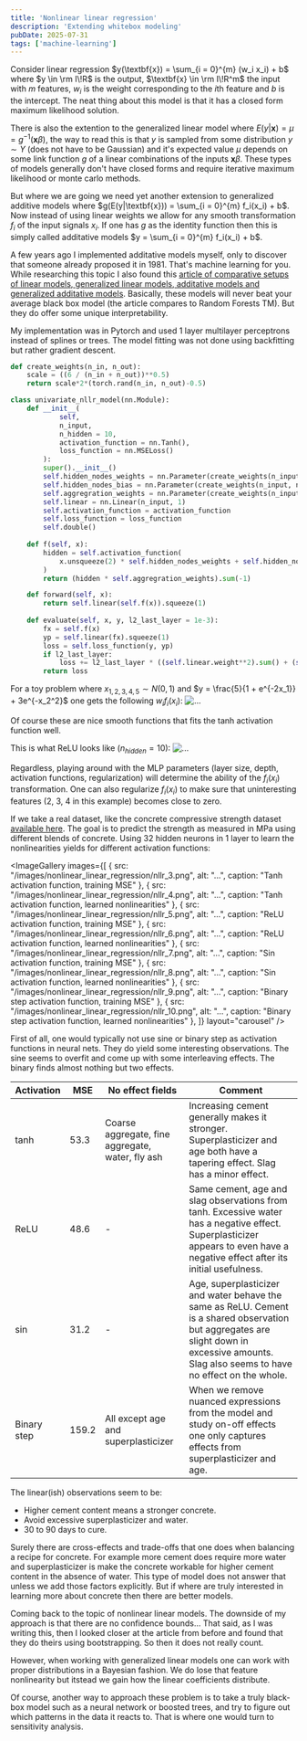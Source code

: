 ```yaml
---
title: 'Nonlinear linear regression'
description: 'Extending whitebox modeling'
pubDate: 2025-07-31
tags: ['machine-learning']
---
```



Consider linear regression $y(\textbf{x}) = \sum_{i = 0}^{m} (w_i x_i) + b$ 
where $y \in \rm I\!R$ is the output, 
$\textbf{x} \in \rm I\!R^m$ the input with $m$ features,
$w_i$ is the weight corresponding to the $i$th feature and $b$ is the intercept.
The neat thing about this model is that it has a closed form maximum likelihood solution.

There is also the extention to the generalized linear model where $E(y|\textbf{x}) = \mu = g^{-1}(\textbf{x}\beta)$,
the way to read this is that $y$ is sampled from some distribution $y \sim Y$ (does not have to be Gaussian) and it's
expected value $\mu$ depends on some link function $g$ of a linear combinations of the inputs $\textbf{x}\beta$.
These types of models generally don't have closed forms and require iterative maximum likelihood or monte carlo methods.

But where we are going we need yet another extension to generalized additive models where $g(E(y|\textbf{x})) = \sum_{i = 0}^{m} f_i(x_i) + b$.
Now instead of using linear weights we allow for any smooth transformation $f_i$ of the input signals $x_i$.
If one has $g$ as the identity function then this is simply called additative models $y = \sum_{i = 0}^{m} f_i(x_i) + b$.

A few years ago I implemented additative models myself, only to discover that someone already proposed it in 1981.
That's machine learning for you. While researching this topic I also found this [article of comparative setups of
linear models, generalized linear models, additative models and generalized additative models](https://www.cs.cornell.edu/~yinlou/papers/lou-kdd12.pdf).
Basically, these models will never beat your average black box model (the article compares to Random Forests TM).
But they do offer some unique interpretability.

My implementation was in Pytorch and used 1 layer multilayer perceptrons instead of splines or trees.
The model fitting was not done using backfitting but rather gradient descent.

```python
def create_weights(n_in, n_out):
    scale = ((6 / (n_in + n_out))**0.5)
    return scale*2*(torch.rand(n_in, n_out)-0.5)

class univariate_nllr_model(nn.Module):
    def __init__(
            self, 
            n_input, 
            n_hidden = 10, 
            activation_function = nn.Tanh(),
            loss_function = nn.MSELoss()
        ):
        super().__init__()
        self.hidden_nodes_weights = nn.Parameter(create_weights(n_input, n_hidden))
        self.hidden_nodes_bias = nn.Parameter(create_weights(n_input, n_hidden))
        self.aggregration_weights = nn.Parameter(create_weights(n_input, n_hidden))
        self.linear = nn.Linear(n_input, 1)
        self.activation_function = activation_function
        self.loss_function = loss_function
        self.double()
        
    def f(self, x):
        hidden = self.activation_function(
            x.unsqueeze(2) * self.hidden_nodes_weights + self.hidden_nodes_bias
        )
        return (hidden * self.aggregration_weights).sum(-1)

    def forward(self, x):
        return self.linear(self.f(x)).squeeze(1)
    
    def evaluate(self, x, y, l2_last_layer = 1e-3):
        fx = self.f(x)
        yp = self.linear(fx).squeeze(1)
        loss = self.loss_function(y, yp)
        if l2_last_layer:
            loss += l2_last_layer * ((self.linear.weight**2).sum() + (self.linear.bias**2).sum())
        return loss
```

For a toy problem where $x_{1,2,3,4,5} \sim N(0,1)$ and $y = \frac{5}{1 + e^{-2x_1}} + 3e^{-x_2^2}$ one gets the following $w_i f_i(x_i)$:
![...](/images/nonlinear_linear_regression/nllr_1.png)

Of course these are nice smooth functions that fits the tanh activation function well. 

This is what ReLU looks like ($n_{hidden} = 10$):
![...](/images/nonlinear_linear_regression/nllr_2.png)

Regardless, playing around with the MLP parameters (layer size, depth, activation functions, regularization) will determine the ability of the $f_i(x_i)$ transformation.
One can also regularize $f_i(x_i)$ to make sure that uninteresting features (2, 3, 4 in this example) becomes close to zero.

If we take a real dataset, like the concrete compressive strength dataset [available here](https://archive.ics.uci.edu/dataset/165/concrete+compressive+strength).
The goal is to predict the strength as measured in MPa using different blends of concrete. 
Using 32 hidden neurons in 1 layer to learn the nonlinearities yields for different activation functions:

<ImageGallery 
  images={[
    {
      src: "/images/nonlinear_linear_regression/nllr_3.png",
      alt: "...",
      caption: "Tanh activation function, training MSE"
    },
    {
      src: "/images/nonlinear_linear_regression/nllr_4.png",
      alt: "...",
      caption: "Tanh activation function, learned nonlinearities"
    },
    {
      src: "/images/nonlinear_linear_regression/nllr_5.png",
      alt: "...",
      caption: "ReLU activation function, training MSE"
    },
    {
      src: "/images/nonlinear_linear_regression/nllr_6.png",
      alt: "...",
      caption: "ReLU activation function, learned nonlinearities"
    },
    {
      src: "/images/nonlinear_linear_regression/nllr_7.png",
      alt: "...",
      caption: "Sin activation function, training MSE"
    },
    {
      src: "/images/nonlinear_linear_regression/nllr_8.png",
      alt: "...",
      caption: "Sin activation function, learned nonlinearities"
    },
    {
      src: "/images/nonlinear_linear_regression/nllr_9.png",
      alt: "...",
      caption: "Binary step activation function, training MSE"
    },
    {
      src: "/images/nonlinear_linear_regression/nllr_10.png",
      alt: "...",
      caption: "Binary step activation function, learned nonlinearities"
    },
  ]}
  layout="carousel"
/>

First of all, one would typically not use sine or binary step as activation functions in neural nets.
They do yield some interesting observations. The sine seems to overfit and come up with some interleaving effects. 
The binary finds almost nothing but two effects.

| Activation | MSE | No effect fields | Comment |
| -------- | ------- |  ------- | ------- |
| tanh | 53.3 | Coarse aggregate, fine aggregate, water, fly ash | Increasing cement generally makes it stronger. Superplasticizer and age both have a tapering effect. Slag has a minor effect. |
| ReLU | 48.6 | - | Same cement, age and slag observations from tanh. Excessive water has a negative effect. Superplasticizer appears to even have a negative effect after its initial usefulness. |
| sin | 31.2 | - | Age, superplasticizer and water behave the same as ReLU. Cement is a shared observation but aggregates are slight down in excessive amounts. Slag also seems to have no effect on the whole.|
| Binary step | 159.2 | All except age and superplasticizer | When we remove nuanced expressions from the model and study on-off effects one only captures effects from superplasticizer and age. |

The linear(ish) observations seem to be:
* Higher cement content means a stronger concrete.
* Avoid excessive superplasticizer and water.
* 30 to 90 days to cure.

Surely there are cross-effects and trade-offs that one does when balancing a recipe for concrete.
For example more cement does require more water and superplasticizer is make the concrete workable for higher cement content in the absence of water.
This type of model does not answer that unless we add those factors explicitly.
But if where are truly interested in learning more about concrete then there are better models.

Coming back to the topic of nonlinear linear models.
The downside of my approach is that there are no confidence bounds...
That said, as I was writing this, then I looked closer at the article from before and found that they do theirs using bootstrapping.
So then it does not really count.

However, when working with generalized linear models one can work with proper distributions in a Bayesian fashion.
We do lose that feature nonlinearity but itstead we gain how the linear coefficients distribute.

Of course, another way to approach these problem is to take a truly black-box model such as a neural network or boosted trees,
and try to figure out which patterns in the data it reacts to.
That is where one would turn to sensitivity analysis.